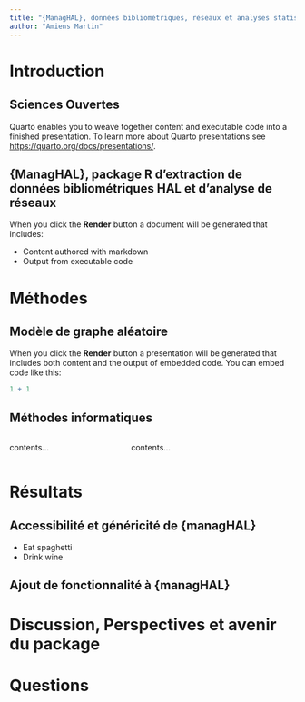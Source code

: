 ```yaml
---
title: "{ManagHAL}, données bibliométriques, réseaux et analyses statistiques de réseaux"
author: "Amiens Martin"
---
```


# Introduction

## Sciences Ouvertes

Quarto enables you to weave together content and executable code into a finished presentation. To learn more about Quarto presentations see <https://quarto.org/docs/presentations/>.

## {ManagHAL}, package R d'extraction de données bibliométriques HAL et d'analyse de réseaux

When you click the **Render** button a document will be generated that includes:

-   Content authored with markdown
-   Output from executable code

# Méthodes

## Modèle de graphe aléatoire

When you click the **Render** button a presentation will be generated that includes both content and the output of embedded code. You can embed code like this:

```r
1 + 1
```

## Méthodes informatiques

:::: {.columns}

::: {.column width="40%"}
contents...
:::

::: {.column width="60%"}
contents...
:::

::::

# Résultats 

## Accessibilité et généricité de {managHAL}

::: {.incremental}

- Eat spaghetti
- Drink wine

:::

## Ajout de fonctionnalité à {managHAL}

# Discussion, Perspectives et avenir du package

# Questions

